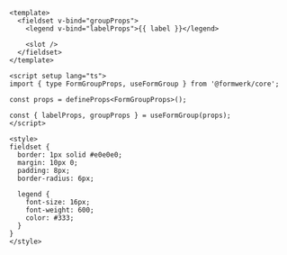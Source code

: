 ```vue
<template>
  <fieldset v-bind="groupProps">
    <legend v-bind="labelProps">{{ label }}</legend>

    <slot />
  </fieldset>
</template>

<script setup lang="ts">
import { type FormGroupProps, useFormGroup } from '@formwerk/core';

const props = defineProps<FormGroupProps>();

const { labelProps, groupProps } = useFormGroup(props);
</script>

<style>
fieldset {
  border: 1px solid #e0e0e0;
  margin: 10px 0;
  padding: 8px;
  border-radius: 6px;

  legend {
    font-size: 16px;
    font-weight: 600;
    color: #333;
  }
}
</style>
```
